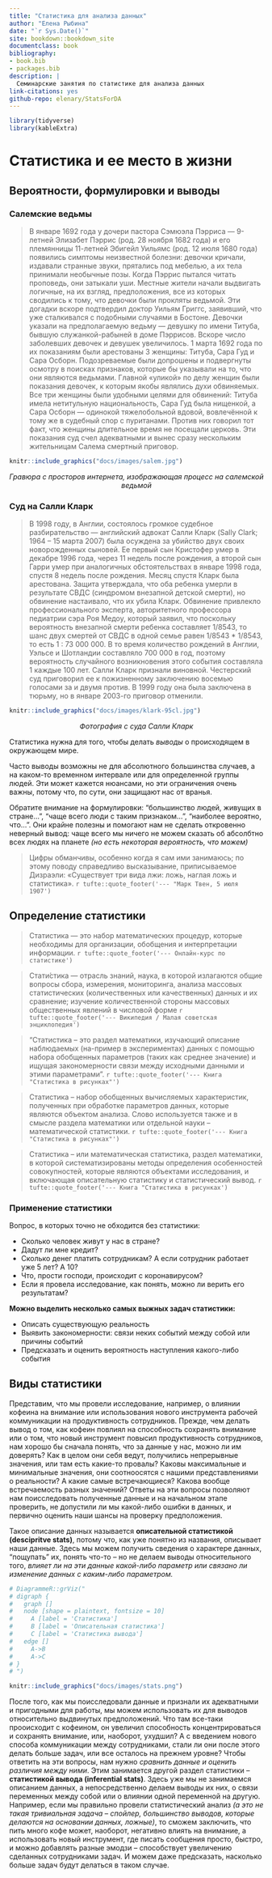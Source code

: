 ```yaml
---
title: "Статистика для анализа данных"
author: "Елена Рыбина"
date: "`r Sys.Date()`"
site: bookdown::bookdown_site
documentclass: book
bibliography:
- book.bib
- packages.bib
description: |
  Семинарские занятия по статистике для анализа данных
link-citations: yes
github-repo: elenary/StatsForDA
---
```


```r
library(tidyverse)
library(kableExtra)
```

# Статистика и ее место в жизни

## Вероятности, формулировки и выводы

### Салемские ведьмы

> В январе 1692 года у дочери пастора Сэмюэла Пэрриса — 9-летней Элизабет Пэррис (род. 28 ноября 1682 года) и его племянницы 11-летней Эбигейл Уильямс (род. 12 июля 1680 года) появились симптомы неизвестной болезни: девочки кричали, издавали странные звуки, прятались под мебелью, а их тела принимали необычные позы. Когда Пэррис пытался читать проповедь, они затыкали уши. Местные жители начали выдвигать логичные, на их взгляд, предположения, все из которых сводились к тому, что девочки были прокляты ведьмой. Эти догадки вскоре подтвердил доктор Уильям Григгс, заявивший, что уже сталкивался с подобными случаями в Бостоне. Девочки указали на предполагаемую ведьму — девушку по имени Титуба, бывшую служанкой-рабыней в доме Пэррисов. Вскоре число заболевших девочек и девушек увеличилось. 1 марта 1692 года по их показаниям были арестованы 3 женщины: Титуба, Сара Гуд и Сара Осборн. Подозреваемые были допрошены и подвергнуты осмотру в поисках признаков, которые бы указывали на то, что они являются ведьмами. Главной «уликой» по делу женщин были показания девочек, к которым якобы являлись духи обвиняемых. Все три женщины были удобными целями для обвинений: Титуба имела нетитульную национальность, Сара Гуд была нищенкой, а Сара Осборн — одинокой тяжелобольной вдовой, вовлечённой к тому же в судебный спор с пуританами. Против них говорил тот факт, что женщины длительное время не посещали церковь. Эти показания суд счел адекватными и вынес сразу нескольким жительницам Салема смертный приговор. 

```r
knitr::include_graphics("docs/images/salem.jpg")
```
<p align = "center">*Гравюра с просторов интернета, изображающая процесс на салемской ведьмой*</p>

### Суд на Салли Кларк

>В 1998 году, в Англии, состоялось громкое судебное разбирательство — английский адвокат Салли Кларк (Sally Clark; 1964 – 15 марта 2007) была осуждена за убийство двух своих новорожденных сыновей. Ее первый сын Кристофер умер в декабре 1996 года, через 11 недель после рождения, а второй сын Гарри умер при аналогичных обстоятельствах в январе 1998 года, спустя 8 недель после рождения. Месяц спустя Кларк была арестована. Защита утверждала, что оба ребенка умерли в результате СВДС (синдромом внезапной детской смерти), но обвинение настаивало, что их убила Кларк. Обвинение привлекло профессионального эксперта, авторитетного профессора педиатрии сэра Роя Медоу, который заявил, что поскольку вероятность внезапной смерти ребенка составляет 1/8543, то шанс двух смертей от СВДС в одной семье равен 1/8543 * 1/8543, то есть 1 : 73 000 000. В то время количество рождений в Англии, Уэльсе и Шотландии составляло 700 000 в год, поэтому вероятность случайного возникновения этого события составляла 1 каждые 100 лет. Салли Кларк признали виновной. Честерский суд приговорил ее к пожизненному заключению восемью голосами за и двумя против. В 1999 году она была заключена в тюрьму, но в январе 2003-го приговор отменили.

```r
knitr::include_graphics("docs/images/klark-95cl.jpg")
```
<p align = "center">*Фотография с суда Салли Кларк* </p>

Статистика нужна для того, чтобы делать *выводы* о происходящем в окружающем мире.

Часто выводы возможны не для абсолютного большинства случаев, а на каком-то временном интервале или для определенной группы людей. Эти может кажется нюансами, но эти ограничения очень важны, потому что, по сути, они защищают нас от вранья. 

Обратите внимание на формулировки: "большинство людей, живущих в стране...", "чаще всего люди с таким признаком...", "наиболее вероятно, что...". Они крайне полезны и помогают нам не сделать откровенно неверный вывод: чаще всего мы ничего не можем сказать об абсолбтно всех людях на планете *(но есть некоторая вероятность, что можем)*

>Цифры обманчивы, особенно когда я сам ими занимаюсь; по этому поводу справедливо высказывание, приписываемое Дизраэли: «Существует три вида лжи: ложь, наглая ложь и статистика».
> `r tufte::quote_footer('--- "Марк Твен, 5 июля 1907')`


##  Определение статистики

> Статистика — это набор математических процедур, которые необходимы для организации, обобщения и интерпретации информации.
> `r tufte::quote_footer('--- Онлайн-курс по статистике')`

> Стати́стика — отрасль знаний, наука, в которой излагаются общие вопросы сбора, измерения, мониторинга, анализа массовых статистических (количественных или качественных) данных и их сравнение; изучение количественной стороны массовых общественных явлений в числовой форме
> `r tufte::quote_footer('--- Википедия / Малая советская энциклопедия')`

> "Статистика – это раздел математики, изучающий описание наблюдаемых (на-пример в экспериментах) данных с помощью набора обобщенных параметров (таких как среднее значение) и ищущая закономерности связи между исходными данными и этими параметрами".
> `r tufte::quote_footer('--- Книга "Статистика в рисунках"')`

> Статистика – набор обобщенных вычисляемых характеристик, полученных при обработке параметров данных, которые являются объектом анализа. Слово используется также и в смысле раздела математики или отдельной науки – математической статистики.
> `r tufte::quote_footer('--- Книга "Статистика в рисунках"')`

> Статистика – или математическая статистика, раздел математики, в которой систематизированы методы определения особенностей совокупностей, которые являются объектами исследования, и включающая описательную статистику и статистический вывод.
> `r tufte::quote_footer('--- Книга "Статистика в рисунках')`

###  Применение статистики

Вопрос, в которых точно не обходится без статистики:

* Сколько человек живут у нас в стране?
* Дадут ли мне кредит?
* Сколько денег платить сотрудникам? А если сотрудник работает уже 5 лет? А 10?
* Что, прости господи, происходит с коронавирусом?
* Если я провела исследование, как понять, можно ли верить его результатам?

**Можно выделить несколько самых выжных задач статистики:**

* Описать существующую реальность
* Выявить закономерности: связи неких событий между собой или причины событий
* Предсказать и оценить вероятность наступления какого-либо события

##  Виды статистики

Представим, что мы провели исследование, например, о влиянии кофеина на внимание или использования нового инструмента рабочей коммуникации на продуктивность сотрудников. Прежде, чем делать вывод о том, как кофеин повлиял на способность сохранять внимание или о том, что новый инструмент повысил продуктивность сотрудников, нам хорошо бы сначала понять, что за данные у нас, можно ли им доверять? Как в целом они себя ведут, получились непрерывные значения, или там есть какие-то провалы? Каковы максимальные и минимальные значения, они соотноосятся с нашими представлениями о реальности? А какие самые встречающиеся? Какова вообще встречаемость разных значений? Ответы на эти вопросы позволяют нам поисследовать полученные данные и на начальном этапе проверить, не допустили ли мы какой-либо ошибки в данных, и первично оценить наши шансы на проверку предположения.

Такое описание данных называется **описательной статистикой (descipritve stats)**, потому что, как уже понятно из названия, описывает наши данные. Здесь мы можем получить сведения о характере данных, "пощупать" их, понять что-то -- но не делаем выводы относительного того, *влияет ли на эти данные какой-либо параметр или связано ли изменение данных с каким-либо параметром.*
```r
# DiagrammeR::grViz("
# digraph {
#   graph []
#   node [shape = plaintext, fontsize = 10]
#     A [label = 'Статистика']
#     B [label = 'Описательная статистика']
#     C [label = 'Статистика вывода']
#   edge []
#     A->B
#     A->C
# }
# ")
```


```r
knitr::include_graphics("docs/images/stats.png")
```



После того, как мы поисследовали данные и признали их адекватными и пригодными для работы, мы можем использовать их для выводов относительно выдвинутых предположений. Что там все-таки прооисходит с кофеином, он увеличил способность концентрироваться и сохранять внимание, или, наоборот, ухудшил? А с введением нового способа коммуникации между сотрудниками, стали ли они после этого делать больше задач, или все осталось на прежнем уровне? Чтобы ответить на эти вопросы, нам нужно *сравнить данные и оценить различия между ними*. Этим занимается другой раздел статистики -- **статистикой вывода (inferential stats)**. Здесь уже мы не занимаемся описанием данных, а непосредственно делаем выводы их них, о связи переменных между собой или о влиянии одной переменной на другую. Например, если мы правильно провели статистический анализ *(а это не такая тривиальная задача -- спойлер, большинство выводов, которые делаются на основании данных, ложные)*, то сможем заключить, что пить много кофе может, наоборот, негативно влиять на внимание, а использовать новый инструмент, где писать сообщения просто, быстро, и можно добавлять разные эмодзи -- способствует увеличению сделанных сотрудниками задач. И можем даже предсказать, насколько больше задач будут делаться в таком случае.

